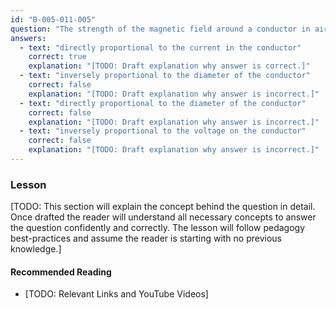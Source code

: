 ```yaml
---
id: "B-005-011-005"
question: "The strength of the magnetic field around a conductor in air is:"
answers:
  - text: "directly proportional to the current in the conductor"
    correct: true
    explanation: "[TODO: Draft explanation why answer is correct.]"
  - text: "inversely proportional to the diameter of the conductor"
    correct: false
    explanation: "[TODO: Draft explanation why answer is incorrect.]"
  - text: "directly proportional to the diameter of the conductor"
    correct: false
    explanation: "[TODO: Draft explanation why answer is incorrect.]"
  - text: "inversely proportional to the voltage on the conductor"
    correct: false
    explanation: "[TODO: Draft explanation why answer is incorrect.]"
---
```


### Lesson

[TODO: This section will explain the concept behind the question in detail. Once drafted the reader will understand all necessary concepts to answer the question confidently and correctly. The lesson will follow pedagogy best-practices and assume the reader is starting with no previous knowledge.]

#### Recommended Reading

- [TODO: Relevant Links and YouTube Videos]
